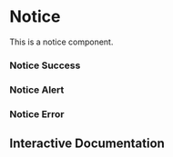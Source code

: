 

<Meta of={Story} />

# Notice

This is a notice component.

### Notice Success

<Canvas of={Story.NoticeSuccess} />

### Notice Alert

<Canvas of={Story.NoticeAlert} />

### Notice Error

<Canvas of={Story.NoticeError} />

## Interactive Documentation

<Primary />
<Controls />
